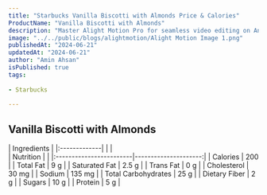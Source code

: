 ```yaml
---
title: "Starbucks Vanilla Biscotti with Almonds Price & Calories"
ProductName: "Vanilla Biscotti with Almonds" 
description: "Master Alight Motion Pro for seamless video editing on Android, iOS, and Tablets with our ultimate guide, unlocking advanced features and elevating your skills in 2024!"
image: "../../public/blogs/alightmotion/Alight Motion Image 1.png"
publishedAt: "2024-06-21"
updatedAt: "2024-06-21"
author: "Amin Ahsan"
isPublished: true
tags:
 
- Starbucks
      
---
```


## Vanilla Biscotti with Almonds
  
<div className="tables-container">
  <div className="table-wrapper">
    | Ingredients  |
    |:-------------|
    |              |
  </div>
  <div className="table-wrapper">
    | Nutrition               |                      |  
    |:------------------------|---------------------:|
    | Calories                | 200                  |
    | Total Fat               | 9 g                  |
    | Saturated Fat           | 2.5 g                |
    | Trans Fat               | 0 g                  |
    | Cholesterol             | 30 mg                |
    | Sodium                  | 135 mg               |
    | Total Carbohydrates     | 25 g                 |
    | Dietary Fiber           | 2 g                  |
    | Sugars                  | 10 g                 |
    | Protein                 | 5 g                  |
  </div>
</div>

<style jsx>{`
  .tables-container {
    display: flex;
    flex-direction: row;
    gap: 30px;
  }
  .table-wrapper {
    width: 500px; /* Adjust as needed */
  }
  @media (max-width: 768px) {
    .tables-container {
      flex-direction: column;
      gap: 0px; /* Adjust as needed */
    }
    .table-wrapper {
      width: 100%; /* Adjust as needed */
    }
  }
`}</style>
